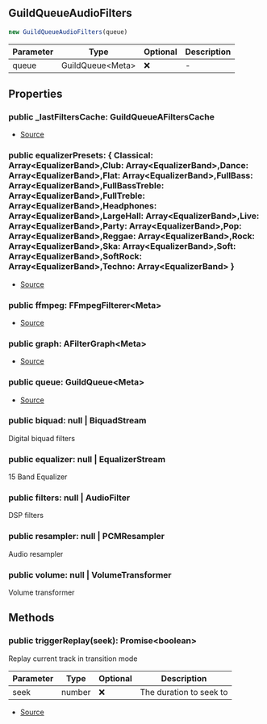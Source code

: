 ## GuildQueueAudioFilters

```typescript
new GuildQueueAudioFilters(queue)
```
| Parameter | Type | Optional | Description |
| ----------- | ----------- | ----------- | ----------- |
| queue | GuildQueue\<Meta> | ❌ | - |

## Properties
### public  _lastFiltersCache: GuildQueueAFiltersCache
- [Source](https://github.com/Androz2091/discord-player/blob/a0c651a/packages/discord-player/src/Structures/GuildQueueAudioFilters.ts#L193)
### public  equalizerPresets: \{ Classical: Array\<EqualizerBand>,Club: Array\<EqualizerBand>,Dance: Array\<EqualizerBand>,Flat: Array\<EqualizerBand>,FullBass: Array\<EqualizerBand>,FullBassTreble: Array\<EqualizerBand>,FullTreble: Array\<EqualizerBand>,Headphones: Array\<EqualizerBand>,LargeHall: Array\<EqualizerBand>,Live: Array\<EqualizerBand>,Party: Array\<EqualizerBand>,Pop: Array\<EqualizerBand>,Reggae: Array\<EqualizerBand>,Rock: Array\<EqualizerBand>,Ska: Array\<EqualizerBand>,Soft: Array\<EqualizerBand>,SoftRock: Array\<EqualizerBand>,Techno: Array\<EqualizerBand> }
- [Source](https://github.com/Androz2091/discord-player/blob/a0c651a/packages/discord-player/src/Structures/GuildQueueAudioFilters.ts#L192)
### public  ffmpeg: FFmpegFilterer\<Meta>
- [Source](https://github.com/Androz2091/discord-player/blob/a0c651a/packages/discord-player/src/Structures/GuildQueueAudioFilters.ts#L191)
### public  graph: AFilterGraph\<Meta>
- [Source](https://github.com/Androz2091/discord-player/blob/a0c651a/packages/discord-player/src/Structures/GuildQueueAudioFilters.ts#L190)
### public  queue: GuildQueue\<Meta>
- [Source](https://github.com/Androz2091/discord-player/blob/a0c651a/packages/discord-player/src/Structures/GuildQueueAudioFilters.ts#L200)
### public  biquad: null \| BiquadStream
Digital biquad filters
### public  equalizer: null \| EqualizerStream
15 Band Equalizer
### public  filters: null \| AudioFilter
DSP filters
### public  resampler: null \| PCMResampler
Audio resampler
### public  volume: null \| VolumeTransformer
Volume transformer
## Methods
### public  triggerReplay(seek): Promise\<boolean>
Replay current track in transition mode




| Parameter | Type | Optional | Description |
| ----------- | ----------- | ----------- | ----------- |
| seek | number | ❌ | The duration to seek to |


- [Source](https://github.com/Androz2091/discord-player/blob/a0c651a/packages/discord-player/src/Structures/GuildQueueAudioFilters.ts#L245)